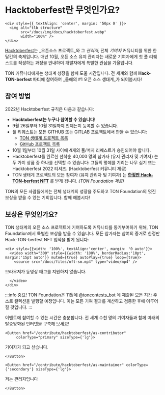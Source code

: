 
# Hacktoberfest란 무엇인가요?

```mdx-code-block
<div style={{ textAlign: 'center', margin: '50px 0' }}>
  <img alt="tlb structure"
       src="/docs/img/docs/hacktoberfest.webp"
       width="100%" />
</div>
```

[Hacktoberfest](https://hacktoberfest.digitalocean.com/)는 _오픈소스 프로젝트_와 그 _관리자_, 전체 _기여자_ 커뮤니티를 위한 한 달간의 축제입니다. 매년 10월, 오픈 소스 유지 관리자는 새로운 기여자에게 첫 풀 리퀘스트를 작성하는 과정을 안내하며 개발자에게 특별한 관심을 기울입니다.

TON 커뮤니티에게는 생태계 성장을 함께 도울 시간입니다. 전 세계와 함께 **Hack-TON-berfest** 파티에 참여하여 _올해의 #1 오픈 소스 생태계_가 되어봅시다!

## 참여 방법

2022년 Hacktoberfest 규칙은 다음과 같습니다:

- **Hacktoberfest는 누구나 참여할 수 있습니다**!
- 9월 26일부터 10월 31일까지 언제든지 등록할 수 있습니다.
- 풀 리퀘스트는 모든 GITHUB 또는 GITLAB 프로젝트에서 만들 수 있습니다:
  - [TON 생태계 프로젝트 목록](/hacktonberfest)
  - [GitHub 프로젝트 목록](https://github.com/topics/hacktoberfest)
- 10월 1일부터 10월 31일 사이에 **4**개의 풀/머지 리퀘스트가 승인되어야 합니다.
- Hacktoberfest를 완료한 선착순 40,000 명의 참가자 (유지 관리자 및 기여자) 는 두 가지 상품 중 하나를 선택할 수 있습니다: 그들의 명예를 기리는 나무 심기 또는 Hacktoberfest 2022 티셔츠. (Hacktoberfest 커뮤니티 제공)
- TON 생태계 프로젝트의 모든 참여자 (유지 관리자 및 기여자) 는 [**한정판 Hack-TON-berfest NFT**](#what-the-rewards) 를 받게 됩니다. _(TON Foundation 제공)_

TON의 모든 사람들에게는 전체 생태계의 성장을 주도하고 TON Foundation의 멋진 보상을 받을 수 있는 기회입니다. 함께 해봅시다!

## 보상은 무엇인가요?

TON 생태계의 오픈 소스 프로젝트에 기여하도록 커뮤니티를 동기부여하기 위해, TON Foundation에서 특별한 보상을 받을 수 있습니다. 모든 참가자는 참여의 증거로 한정판 Hack-TON-berfest NFT 업적을 받게 됩니다:

```mdx-code-block
<div style={{width: '100%', textAlign:'center', margin: '0 auto'}}>
  <video width="300" style={{width: '100%', borderRadius:'10pt', margin:'15pt auto'}} muted={true} autoPlay={true} loop={true}>
    <source src="/docs/files/nft-sm.mp4" type="video/mp4" />
```

브라우저가 동영상 태그를 지원하지 않습니다.

```mdx-code-block
  </video>
</div>
```

:::info 중요!
TON Foundation은 11월에 [@toncontests_bot](https://t.me/toncontests_bot) 에 제출된 모든 지갑 주소로 컬렉션을 발행할 예정입니다. 이는 모든 기여 결과를 계산하고 검증한 후에 이루어질 것입니다.
:::

이벤트에 참여할 수 있는 시간은 충분합니다. 전 세계 수천 명의 기여자들과 함께 미래의 탈중앙화된 인터넷을 구축해 보세요!

```mdx-code-block
<Button href="/contribute/hacktoberfest/as-contributor"
     colorType="primary" sizeType={'lg'}>
```

기여자가 되고 싶습니다.

```mdx-code-block
</Button>
```

```mdx-code-block
<Button href="/contribute/hacktoberfest/as-maintainer" colorType={'secondary'} sizeType={'lg'}>
```

저는 관리자입니다

```mdx-code-block
</Button>
```

